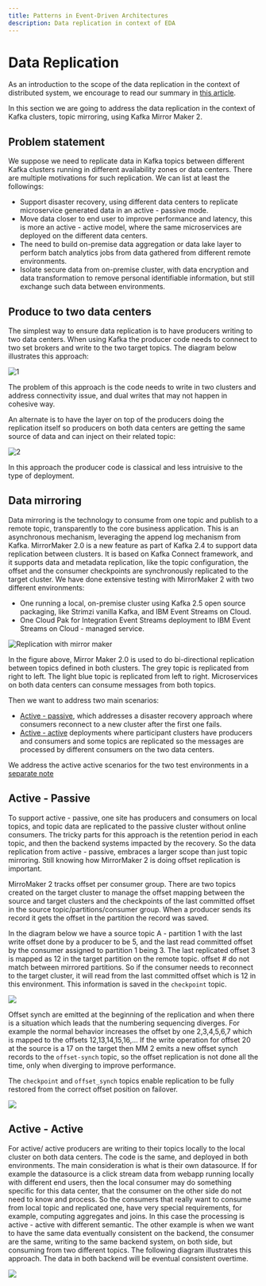 ```yaml
---
title: Patterns in Event-Driven Architectures
description: Data replication in context of EDA
---
```


# Data Replication

As an introduction to the scope of the data replication in the context of distributed system, we encourage to read our summary in [this article](https://ibm-cloud-architecture.github.io/refarch-data-ai-analytics/data/data-replication/).

In this section we are going to address the data replication in the context of Kafka clusters, topic mirroring, using Kafka Mirror Maker 2.

## Problem statement

We suppose we need to replicate data in Kafka topics between different Kafka clusters running in different availability zones or data centers. There are multiple motivations for such replication. We can list at least the followings:

* Support disaster recovery, using different data centers to replicate microservice generated data in an active - passive mode.
* Move data closer to end user to improve performance and latency, this is more an active - active model, where the same microservices are deployed on the different data centers.
* The need to build on-premise data aggregation or data lake layer to perform batch analytics jobs from data gathered from different remote environments.
* Isolate secure data from on-premise cluster, with data encryption and data transformation to remove personal identifiable information, but still exchange such data between environments.

## Produce to two data centers

The simplest way to ensure data replication is to have producers writing to two data centers. When using Kafka the producer code needs to connect to two set brokers and write to the two target topics. The diagram below illustrates this approach:

![1](../images/producer-2dcs.png)

The problem of this approach is the code needs to write in two clusters and address connectivity issue, and dual writes that may not happen in cohesive way.

An alternate is to have the layer on top of the producers doing the replication itself so producers on both data centers are getting the same source of data and can inject on their related topic:

![2](../images/common-ds.png)

In this approach the producer code is classical and less intruisive to the type of deployment.

## Data mirroring

Data mirroring is the technology to consume from one topic and publish to a remote topic, transparently to the core business application. This is an asynchronous mechanism, leveraging the append log mechanism from Kafka. 
MirrorMaker 2.0 is a new feature as part of Kafka 2.4 to support data replication between clusters. It is based on Kafka Connect framework, and it supports data and metadata replication, like the topic configuration, the offset and the consumer checkpoints are synchronously replicated to the target cluster.
We have done extensive testing with MirrorMaker 2 with two different environments:

* One running a local, on-premise cluster using Kafka 2.5 open source packaging, like Strimzi vanilla Kafka, and IBM Event Streams on Cloud.
* One Cloud Pak for Integration Event Streams deployment to  IBM Event Streams on Cloud - managed service.

![Replication with mirror maker](../images/mirroring-a-a.png)

In the figure above, Mirror Maker 2.0 is used to do bi-directional replication between topics defined in both clusters. The grey topic is replicated from right to left. The light blue topic is replicated from left to right. Microservices on both data centers can consume messages from both topics.

Then we want to address two main scenarios:

* [Active - passive](#active-passive), which addresses a disaster recovery approach where consumers reconnect to a new cluster after the first one fails.
* [Active - active](#active-active) deployments where participant clusters have producers and consumers and some topics are replicated so the messages are processed by different consumers on the two data centers.

We address the active active scenarios for the two test environments in a [separate note](../../technology/kafka-mirrormaker/)

## Active - Passive

To support active - passive, one site has producers and consumers on local topics, and topic data are replicated to the passive cluster without online consumers. The tricky parts for this approach is the retention period in each topic, and then the backend systems impacted by the recovery. So the data replication from active - passive, embraces a larger scope than just topic mirroring. Still knowing how MirrorMaker 2 is doing offset replication is important.

MirroMaker 2 tracks offset per consumer group. There are two topics created on the target cluster to manage the offset mapping between the source and target clusters and the checkpoints of the last committed offset in the source topic/partitions/consumer group. When a producer sends its record it gets the offset in the partition the record was saved.

In the diagram below we have a source topic A - partition 1 with the last write offset done by a producer to be 5, and the last read committed offset by the consumer assigned to partition 1 being 3. The last replicated offset 3 is mapped as 12 in the target partition on the remote topic. offset # do not match between mirrored partitions.
So if the consumer needs to reconnect to the target cluster, it will read from the last committed offset which is 12 in this environment. This information is saved in the `checkpoint` topic.

![](../images/mm2-offset-mgt.png)

Offset synch are emitted at the beginning of the replication and when there is a situation which leads that the numbering sequencing diverges. For example the normal behavior increases the offset by one 2,3,4,5,6,7 which is mapped to the offsets 12,13,14,15,16,... If the write operation for offset 20 at the source is a 17 on the target then MM 2 emits a new offset synch records to the `offset-synch` topic, so the offset replication is not done all the time, only when diverging to improve performance.

The `checkpoint` and `offset_synch` topics enable replication to be fully restored from the correct offset position on failover. 

![](../images/mm2-offset-mgt-2.png)


## Active - Active

For active/ active producers are writing to their topics locally to the local cluster on both data centers. The code is the same, and deployed in both environments. The main consideration is what is their own datasource. If for example the datasource is a click stream data from webapp running locally with different end users, then the local consumer may do something specific for this data center, that the consumer on the other side do not need to know and process. So the consumers that really want to consume from local topic and replicated one, have very special requirements, for example, computing aggregates and joins. In this case the processing is active - active with different semantic. The other example is when we want to have the same data eventually consistent on the backend, the consumer are the same, writing to the same backend system, on both side, but consuming from two different topics. The following diagram illustrates this approach. The data in both backend will be eventual consistent overtime.

![](../images/consistent-backend.png)


